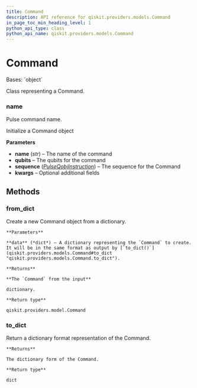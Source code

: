 ```yaml
---
title: Command
description: API reference for qiskit.providers.models.Command
in_page_toc_min_heading_level: 1
python_api_type: class
python_api_name: qiskit.providers.models.Command
---
```


# Command

<Class id="qiskit.providers.models.Command" github="https://github.com/qiskit/qiskit/tree/stable/0.24/qiskit/providers/models/pulsedefaults.py" signature="Command(name, qubits=None, sequence=None, **kwargs)">
  Bases: `object`

  Class representing a Command.

  ### name

  <Attribute id="qiskit.providers.models.Command.name" name="name">
    Pulse command name.
  </Attribute>

  Initialize a Command object

  **Parameters**

  *   **name** (*str*) – The name of the command
  *   **qubits** – The qubits for the command
  *   **sequence** ([*PulseQobjInstruction*](qiskit.qobj.PulseQobjInstruction "qiskit.qobj.PulseQobjInstruction")) – The sequence for the Command
  *   **kwargs** – Optional additional fields

  ## Methods

  <span id="qiskit-providers-models-command-from-dict" />

  ### from\_dict

  <Function id="qiskit.providers.models.Command.from_dict" name="from_dict" signature="classmethod Command.from_dict(data)">
    Create a new Command object from a dictionary.

    **Parameters**

    **data** (*dict*) – A dictionary representing the `Command` to create. It will be in the same format as output by [`to_dict()`](qiskit.providers.models.Command#to_dict "qiskit.providers.models.Command.to_dict").

    **Returns**

    **The `Command` from the input**

    dictionary.

    **Return type**

    qiskit.providers.model.Command
  </Function>

  <span id="qiskit-providers-models-command-to-dict" />

  ### to\_dict

  <Function id="qiskit.providers.models.Command.to_dict" name="to_dict" signature="Command.to_dict()">
    Return a dictionary format representation of the Command.

    **Returns**

    The dictionary form of the Command.

    **Return type**

    dict
  </Function>
</Class>

